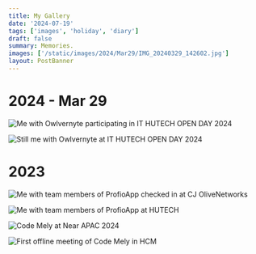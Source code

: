 ```yaml
---
title: My Gallery
date: '2024-07-19'
tags: ['images', 'holiday', 'diary']
draft: false
summary: Memories.
images: ['/static/images/2024/Mar29/IMG_20240329_142602.jpg']
layout: PostBanner
---
```


# 2024 - Mar 29

![Me with Owlvernyte participating in IT HUTECH OPEN DAY 2024](/static/images/2024/Mar29/IMG_20240329_142602.jpg)

![Still me with Owlvernyte at IT HUTECH OPEN DAY 2024](/static/images/2024/Mar29/IMG_20240329_163947.jpg)

# 2023

![Me with team members of ProfioApp checked in at CJ OliveNetworks](/static/images/2023/code_your_future.jpg)

![Me with team members of ProfioApp at HUTECH](/static/images/2023/hutech_cyf.jpg)

![Code Mely at Near APAC 2024](/static/images/2023/near_apac.jpg)

![First offline meeting of Code Mely in HCM](/static/images/2023/code_mely_offline_1st.jpg)
